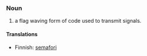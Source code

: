 === Noun ===
#a flag waving form of code used to transmit signals.

====Translations====
*Finnish: [[semafori]]